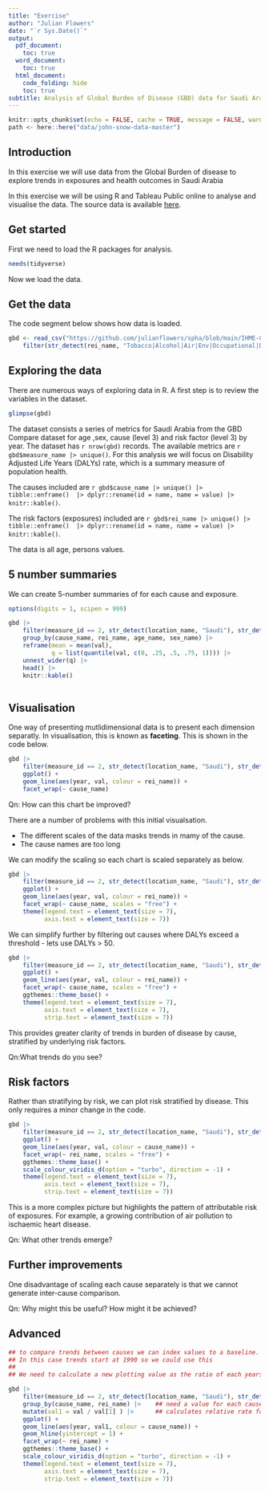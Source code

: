 ```yaml
---
title: "Exercise"
author: "Julian Flowers"
date: "`r Sys.Date()`"
output:
  pdf_document:
    toc: true
  word_document:
    toc: true
  html_document:
    code_folding: hide
    toc: true
subtitle: Analysis of Global Burden of Disease (GBD) data for Saudi Arabia
---
```


```r

knitr::opts_chunk$set(echo = FALSE, cache = TRUE, message = FALSE, warning = FALSE)
path <- here::here("data/john-snow-data-master")

```

## Introduction

In this exercise we will use data from the Global Burden of disease to explore trends in exposures and health outcomes in Saudi Arabia

In this exercise we will be using R and Tableau Public online to analyse and visualise the data. The source data is available [here](https://github.com/julianflowers/spha/blob/main/IHME-GBD_2019_DATA-8eea0314-1.csv).

## Get started

First we need to load the R packages for analysis.

```r

needs(tidyverse)

```

Now we load the data.

## Get the data

The code segment below shows how data is loaded.

```r

gbd <- read_csv("https://github.com/julianflowers/spha/blob/main/IHME-GBD_2019_DATA-a5616352-1.csv?raw=TRUE") |>
    filter(str_detect(rei_name, "Tobacco|Alcohol|Air|Env|Occupational|Dietary|Low"))

```


## Exploring the data

There are numerous ways of exploring data in R. A first step is to review the variables in the dataset.

```r

glimpse(gbd)

```

The dataset consists a series of metrics for Saudi Arabia from the GBD Compare dataset for age ,sex, cause (level 3) and risk factor (level 3) by year. The dataset has `r nrow(gbd)` records. The available metrics are `r gbd$measure_name |> unique()`. For this analysis we will focus on Disability Adjusted Life Years (DALYs) rate, which is a summary measure of population health.

The causes included are `r gbd$cause_name |> unique() |> tibble::enframe()  |> dplyr::rename(id = name, name = value) |> knitr::kable()`.

The risk factors (exposures) included are `r gbd$rei_name |> unique() |> tibble::enframe()  |> dplyr::rename(id = name, name = value) |> knitr::kable()`.

The data is all age, persons values.

## 5 number summaries

We can create 5-number summaries of for each cause and exposure.

```r

options(digits = 1, scipen = 999)

gbd |>
    filter(measure_id == 2, str_detect(location_name, "Saudi"), str_detect(metric_name, "Rate")) |>
    group_by(cause_name, rei_name, age_name, sex_name) |>
    reframe(mean = mean(val), 
            q = list(quantile(val, c(0, .25, .5, .75, 1)))) |>
    unnest_wider(q) |>
    head() |>
    knitr::kable()
    

```

## Visualisation

One way of presenting mutlidimensional data is to present each dimension separatly. In visualisation, this is known as **faceting**. This is shown in the code below.

```r

gbd |>
    filter(measure_id == 2, str_detect(location_name, "Saudi"), str_detect(metric_name, "Rate")) |>
    ggplot() +
    geom_line(aes(year, val, colour = rei_name)) +
    facet_wrap(~ cause_name)

```

Qn: How can this chart be improved?

There are a number of problems with this initial visualsation.

* The different scales of the data masks trends in mamy of the cause.
* The cause names are too long

We can modify the scaling so each chart is scaled separately as below.

```r

gbd |>
    filter(measure_id == 2, str_detect(location_name, "Saudi"), str_detect(metric_name, "Rate")) |>
    ggplot() +
    geom_line(aes(year, val, colour = rei_name)) +
    facet_wrap(~ cause_name, scales = "free") +
    theme(legend.text = element_text(size = 7), 
          axis.text = element_text(size = 7))

```

We can simplify further by filtering out causes where DALYs exceed a threshold - lets use DALYs > 50.

```r

gbd |>
    filter(measure_id == 2, str_detect(location_name, "Saudi"), str_detect(metric_name, "Rate"), val > 50) |>
    ggplot() +
    geom_line(aes(year, val, colour = rei_name)) +
    facet_wrap(~ cause_name, scales = "free") +
    ggthemes::theme_base() +
    theme(legend.text = element_text(size = 7), 
          axis.text = element_text(size = 7), 
          strip.text = element_text(size = 7))

```

This provides greater clarity of trends in burden of disease by cause, stratified by underlying risk factors. 

Qn:What trends do you see?

## Risk factors

Rather than stratifying by risk, we can plot risk stratified by disease. This only requires a minor change in the code.

```r

gbd |>
    filter(measure_id == 2, str_detect(location_name, "Saudi"), str_detect(metric_name, "Rate"), val > 50) |>
    ggplot() +
    geom_line(aes(year, val, colour = cause_name)) +
    facet_wrap(~ rei_name, scales = "free") +
    ggthemes::theme_base() +
    scale_colour_viridis_d(option = "turbo", direction = -1) +
    theme(legend.text = element_text(size = 7),
          axis.text = element_text(size = 7), 
          strip.text = element_text(size = 7))

```

This is a more complex picture but highlights the pattern of attributable risk of exposures. For example,  a growing contribution of air pollution to ischaemic heart disease. 

Qn: What other trends emerge?

## Further improvements

One disadvantage of scaling each cause separately is that we cannot generate inter-cause comparison.

Qn: Why might this be useful? How might it be achieved?


## Advanced


```r

## to compare trends between causes we can index values to a baseline. 
## In this case trends start at 1990 so we could use this
## 
## We need to calculate a new plotting value as the ratio of each years value by cause and risk to the value in 1990...

gbd |>
    filter(measure_id == 2, str_detect(location_name, "Saudi"), str_detect(metric_name, "Rate"), val > 50) |> 
    group_by(cause_name, rei_name) |>    ## need a value for each cause-risk category
    mutate(val1 = val / val[1] ) |>      ## calculates relative rate for each year
    ggplot() +
    geom_line(aes(year, val1, colour = cause_name)) +
    geom_hline(yintercept = 1) +
    facet_wrap(~ rei_name) +
    ggthemes::theme_base() +
    scale_colour_viridis_d(option = "turbo", direction = -1) +
    theme(legend.text = element_text(size = 7),
          axis.text = element_text(size = 7), 
          strip.text = element_text(size = 7))
 
```



